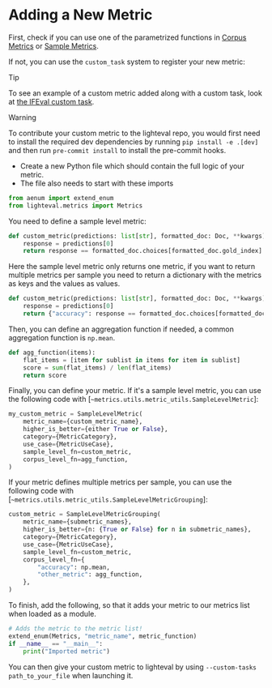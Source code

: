 # Adding a New Metric

First, check if you can use one of the parametrized functions in
[Corpus Metrics](package_reference/metrics#corpus-metrics) or
[Sample Metrics](package_reference/metrics#sample-metrics).

If not, you can use the `custom_task` system to register your new metric:

> [!TIP]
> To see an example of a custom metric added along with a custom task, look at <a href="">the IFEval custom task</a>.


> [!WARNING]
> To contribute your custom metric to the lighteval repo, you would first need
> to install the required dev dependencies by running `pip install -e .[dev]`
> and then run `pre-commit install` to install the pre-commit hooks.


- Create a new Python file which should contain the full logic of your metric.
- The file also needs to start with these imports

```python
from aenum import extend_enum
from lighteval.metrics import Metrics
```

You need to define a sample level metric:

```python
def custom_metric(predictions: list[str], formatted_doc: Doc, **kwargs) -> bool:
    response = predictions[0]
    return response == formatted_doc.choices[formatted_doc.gold_index]
```

Here the sample level metric only returns one metric, if you want to return multiple metrics per sample you need to return a dictionary with the metrics as keys and the values as values.

```python
def custom_metric(predictions: list[str], formatted_doc: Doc, **kwargs) -> dict:
    response = predictions[0]
    return {"accuracy": response == formatted_doc.choices[formatted_doc.gold_index], "other_metric": 0.5}
```

Then, you can define an aggregation function if needed, a common aggregation function is `np.mean`.

```python
def agg_function(items):
    flat_items = [item for sublist in items for item in sublist]
    score = sum(flat_items) / len(flat_items)
    return score
```

Finally, you can define your metric. If it's a sample level metric, you can use the following code
with [`~metrics.utils.metric_utils.SampleLevelMetric`]:

```python
my_custom_metric = SampleLevelMetric(
    metric_name={custom_metric_name},
    higher_is_better={either True or False},
    category={MetricCategory},
    use_case={MetricUseCase},
    sample_level_fn=custom_metric,
    corpus_level_fn=agg_function,
)
```

If your metric defines multiple metrics per sample, you can use the following code
with [`~metrics.utils.metric_utils.SampleLevelMetricGrouping`]:

```python
custom_metric = SampleLevelMetricGrouping(
    metric_name={submetric_names},
    higher_is_better={n: {True or False} for n in submetric_names},
    category={MetricCategory},
    use_case={MetricUseCase},
    sample_level_fn=custom_metric,
    corpus_level_fn={
        "accuracy": np.mean,
        "other_metric": agg_function,
    },
)
```

To finish, add the following, so that it adds your metric to our metrics list
when loaded as a module.

```python
# Adds the metric to the metric list!
extend_enum(Metrics, "metric_name", metric_function)
if __name__ == "__main__":
    print("Imported metric")
```

You can then give your custom metric to lighteval by using `--custom-tasks
path_to_your_file` when launching it.
